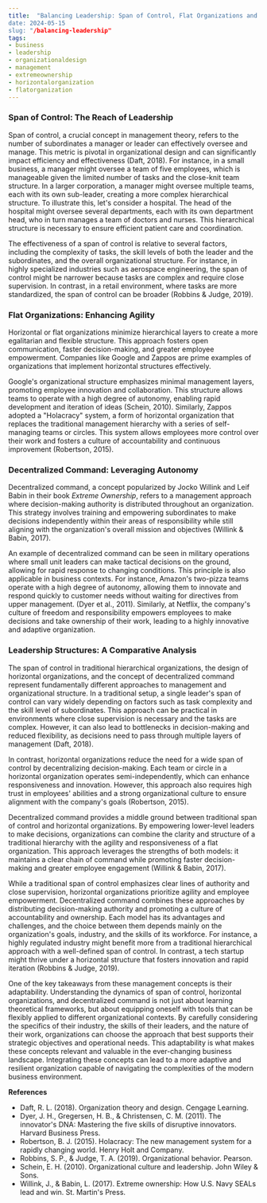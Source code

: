 ```yaml
---
title:  "Balancing Leadership: Span of Control, Flat Organizations and Decentralized Command
date: 2024-05-15
slug: "/balancing-leadership"
tags:
- business
- leadership
- organizationaldesign
- management
- extremeownership
- horizontalorganization
- flatorganization
---
```


### Span of Control: The Reach of Leadership
Span of control, a crucial concept in management theory, refers to the number of subordinates a manager or leader can effectively oversee and manage. This metric is pivotal in organizational design and can significantly impact efficiency and effectiveness (Daft, 2018). For instance, in a small business, a manager might oversee a team of five employees, which is manageable given the limited number of tasks and the close-knit team structure. In a larger corporation, a manager might oversee multiple teams, each with its own sub-leader, creating a more complex hierarchical structure. To illustrate this, let's consider a hospital. The head of the hospital might oversee several departments, each with its own department head, who in turn manages a team of doctors and nurses. This hierarchical structure is necessary to ensure efficient patient care and coordination.

The effectiveness of a span of control is relative to several factors, including the complexity of tasks, the skill levels of both the leader and the subordinates, and the overall organizational structure. For instance, in highly specialized industries such as aerospace engineering, the span of control might be narrower because tasks are complex and require close supervision. In contrast, in a retail environment, where tasks are more standardized, the span of control can be broader (Robbins & Judge, 2019).

### Flat Organizations: Enhancing Agility

Horizontal or flat organizations minimize hierarchical layers to create a more egalitarian and flexible structure. This approach fosters open communication, faster decision-making, and greater employee empowerment. Companies like Google and Zappos are prime examples of organizations that implement horizontal structures effectively.

Google's organizational structure emphasizes minimal management layers, promoting employee innovation and collaboration. This structure allows teams to operate with a high degree of autonomy, enabling rapid development and iteration of ideas (Schein, 2010). Similarly, Zappos adopted a "Holacracy" system, a form of horizontal organization that replaces the traditional management hierarchy with a series of self-managing teams or circles. This system allows employees more control over their work and fosters a culture of accountability and continuous improvement (Robertson, 2015).

### Decentralized Command: Leveraging Autonomy
Decentralized command, a concept popularized by Jocko Willink and Leif Babin in their book _Extreme Ownership_, refers to a management approach where decision-making authority is distributed throughout an organization. This strategy involves training and empowering subordinates to make decisions independently within their areas of responsibility while still aligning with the organization's overall mission and objectives (Willink & Babin, 2017).

An example of decentralized command can be seen in military operations where small unit leaders can make tactical decisions on the ground, allowing for rapid response to changing conditions. This principle is also applicable in business contexts. For instance, Amazon's two-pizza teams operate with a high degree of autonomy, allowing them to innovate and respond quickly to customer needs without waiting for directives from upper management. (Dyer et al., 2011). Similarly, at Netflix, the company's culture of freedom and responsibility empowers employees to make decisions and take ownership of their work, leading to a highly innovative and adaptive organization.

### Leadership Structures: A Comparative Analysis

The span of control in traditional hierarchical organizations, the design of horizontal organizations, and the concept of decentralized command represent fundamentally different approaches to management and organizational structure. In a traditional setup, a single leader's span of control can vary widely depending on factors such as task complexity and the skill level of subordinates. This approach can be practical in environments where close supervision is necessary and the tasks are complex. However, it can also lead to bottlenecks in decision-making and reduced flexibility, as decisions need to pass through multiple layers of management (Daft, 2018).

In contrast, horizontal organizations reduce the need for a wide span of control by decentralizing decision-making. Each team or circle in a horizontal organization operates semi-independently, which can enhance responsiveness and innovation. However, this approach also requires high trust in employees' abilities and a strong organizational culture to ensure alignment with the company's goals (Robertson, 2015).

Decentralized command provides a middle ground between traditional span of control and horizontal organizations. By empowering lower-level leaders to make decisions, organizations can combine the clarity and structure of a traditional hierarchy with the agility and responsiveness of a flat organization. This approach leverages the strengths of both models: it maintains a clear chain of command while promoting faster decision-making and greater employee engagement (Willink & Babin, 2017).

While a traditional span of control emphasizes clear lines of authority and close supervision, horizontal organizations prioritize agility and employee empowerment. Decentralized command combines these approaches by distributing decision-making authority and promoting a culture of accountability and ownership. Each model has its advantages and challenges, and the choice between them depends mainly on the organization's goals, industry, and the skills of its workforce. For instance, a highly regulated industry might benefit more from a traditional hierarchical approach with a well-defined span of control. In contrast, a tech startup might thrive under a horizontal structure that fosters innovation and rapid iteration (Robbins & Judge, 2019).

One of the key takeaways from these management concepts is their adaptability. Understanding the dynamics of span of control, horizontal organizations, and decentralized command is not just about learning theoretical frameworks, but about equipping oneself with tools that can be flexibly applied to different organizational contexts. By carefully considering the specifics of their industry, the skills of their leaders, and the nature of their work, organizations can choose the approach that best supports their strategic objectives and operational needs. This adaptability is what makes these concepts relevant and valuable in the ever-changing business landscape. Integrating these concepts can lead to a more adaptive and resilient organization capable of navigating the complexities of the modern business environment.

**References**
* Daft, R. L. (2018). Organization theory and design. Cengage Learning.
* Dyer, J. H., Gregersen, H. B., & Christensen, C. M. (2011). The innovator's DNA: Mastering the five skills of disruptive innovators. Harvard Business Press.
* Robertson, B. J. (2015). Holacracy: The new management system for a rapidly changing world. Henry Holt and Company.
* Robbins, S. P., & Judge, T. A. (2019). Organizational behavior. Pearson.
* Schein, E. H. (2010). Organizational culture and leadership. John Wiley & Sons.
* Willink, J., & Babin, L. (2017). Extreme ownership: How U.S. Navy SEALs lead and win. St. Martin's Press.